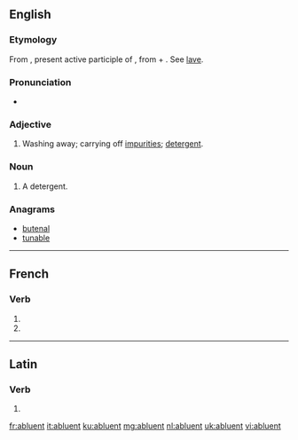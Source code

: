 ==English==

===Etymology===
From {{etyl|la|en}} {{term|abluens|abluēns|lang=la}}, present active participle of {{term|abluo|abluō|I wash off or away; cleanse, purify|lang=la}}, from {{term|ab||from, away from|lang=la}} + {{term|luo|luō|I wash, cleanse|lang=la}}. See [[lave]].

===Pronunciation===
* {{IPA|/ˈæb.lu.n̩t/}}

===Adjective===
{{en-adj}}

# Washing away; carrying off [[impurities]]; [[detergent]].

===Noun===
{{en-noun}}

# {{medicine}} A detergent.

===Anagrams===
* [[butenal#English|butenal]]
* [[tunable#English|tunable]]

----

==French==

===Verb===
{{fr-verb-form}}

# {{conjugation of|abluer||3|p|pres|ind|lang=fr}}
# {{conjugation of|abluer||3|p|pres|sub|lang=fr}}

----

==Latin==

===Verb===
{{la-verb-form|abluent}}

# {{conjugation of|abluo|abluō|3|p|fut|act|ind|lang=la}}

[[fr:abluent]]
[[it:abluent]]
[[ku:abluent]]
[[mg:abluent]]
[[nl:abluent]]
[[uk:abluent]]
[[vi:abluent]]